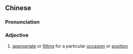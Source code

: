 {{also|得体}}
==Chinese==
{{zh-forms|s=得体}}

===Pronunciation===
{{zh-pron
|m=détǐ
|c=dak1 tai2
|cat=a
}}

===Adjective===
{{zh-adj}}

# {{qualifier|of language or behaviour}} [[appropriate]] or [[fitting]] for a particular [[occasion]] or [[position]]